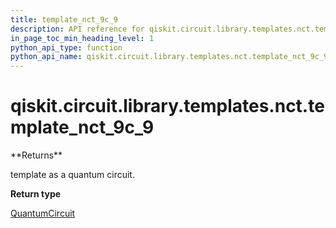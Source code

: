 ```yaml
---
title: template_nct_9c_9
description: API reference for qiskit.circuit.library.templates.nct.template_nct_9c_9
in_page_toc_min_heading_level: 1
python_api_type: function
python_api_name: qiskit.circuit.library.templates.nct.template_nct_9c_9
---
```


# qiskit.circuit.library.templates.nct.template\_nct\_9c\_9

<Function id="qiskit.circuit.library.templates.nct.template_nct_9c_9" isDedicatedPage={true} github="https://github.com/qiskit/qiskit/tree/stable/0.17/qiskit/circuit/library/templates/nct/template_nct_9c_9.py" signature="template_nct_9c_9()">
  **Returns**

  template as a quantum circuit.

  **Return type**

  [QuantumCircuit](qiskit.circuit.QuantumCircuit "qiskit.circuit.QuantumCircuit")
</Function>


